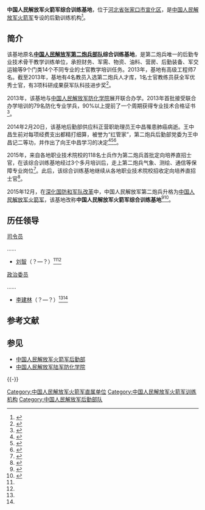 {{Infobox PRCG
|color = #1E3124
|机构名称 = 中国人民解放军火箭军<br />综合训练基地
|上级机构 = [[中国人民解放军火箭军|中国人民解放军火箭军]]
|机构类型 = 火箭军直属后勤训练机构
|军事级别=
|标志1 = China Emblem PLA.svg
|标志1说明 = [[中国人民解放军军徽|中国人民解放军军徽]]
|成立时间=
|职位1=司令员
|人员1=
|衔级1=大校
|职位2=政治委员
|人员2=
|衔级2=大校
|地址1=[[河北省|河北省]][[张家口市|张家口市]][[宣化区|宣化区]]
|a = [[中国人民解放军火箭军后勤部|中国人民解放军火箭军后勤部]]
}}

'''中国人民解放军火箭军综合训练基地'''，位于[[河北省|河北省]][[张家口市|张家口市]][[宣化区|宣化区]]，是[[中国人民解放军火箭军|中国人民解放军火箭军]]专设的后勤训练机构<ref>{{cite web |url = http://www.zjkxuanhua.gov.cn/article/20130606/zjkxhqjyj-2013-01826.html |title = 宣化一中隆重举办2013年高三学生毕业庆典 |date = 2013-06-06 |publisher = 张家口市宣化区人民政府 |archive-url = https://web.archive.org/web/20170404220208/http://www.zjkxuanhua.gov.cn/article/20130606/zjkxhqjyj-2013-01826.html |archive-date = 2017-04-04 |dead-url = yes }}</ref>。

==简介==
该基地原名'''[[中国人民解放军第二炮兵部队|中国人民解放军第二炮兵部队]]综合训练基地'''，是第二炮兵唯一的后勤专业技术骨干教学训练单位，承担财务、军需、物资、油料、营房、后勤装备、军交运输等9个门类14个不同专业的士官教学培训任务。2013年，基地有高级工程师7名。截至2013年，基地有4名教员入选第二炮兵人才库，1名士官教练员获全军优秀士官，有3项科研成果获军队科技进步奖<ref name="lz">{{cite web |url = http://roll.sohu.com/20130226/n367107841.shtml |title = 塞外劲吹科研风 第二炮兵综合训练基地以科研促发展纪实，搜狐，2013-02-26 |access-date=2016-10-21 |archive-date=2017-04-05 |archive-url = https://web.archive.org/web/20170405073518/http://roll.sohu.com/20130226/n367107841.shtml |dead-url=no }}</ref>。

2013年，该基地与[[中国人民解放军防化学院|中国人民解放军防化学院]]展开联合办学。2013年首批接受联合办学培训的79名防化专业学兵，90%以上提前了一个周期获得专业技术合格证书<ref name=zxw>{{cite web |url=http://www.chinanews.com/mil/2014/05-20/6190137.shtml |title=二炮某综合训练基地携手院校建立联合办学机制，中国新闻网，2014-05-20 |access-date=2016-10-21 |archive-date=2017-04-04 |archive-url=https://web.archive.org/web/20170404221643/http://www.chinanews.com/mil/2014/05-20/6190137.shtml |dead-url=no }}</ref>。

2014年2月20日，该基地后勤部供应科正营职助理员王中昌罹患肺癌病逝。王中昌生前对每项经费支出都精打细算，被誉为“红管家”，第二炮兵后勤部党委为王中昌记二等功，并作出了向王中昌学习的决定<ref>{{cite web |url = http://www.chinadaily.com.cn/hqgj/jryw/2014-02-28/content_11305478.html |title=二炮某训练基地助理员精打细算 被誉“红管家”，中国日报网，2014-02-28 |access-date=2016-10-21 |archive-url = https://web.archive.org/web/20161022025155/http://www.chinadaily.com.cn/hqgj/jryw/2014-02-28/content_11305478.html |archive-date=2016-10-22 |dead-url=yes }}</ref><ref>{{cite web |url = http://news.xinhuanet.com/2013-11/29/c_118355729.htm |title=一身正气的“红管家”——记第二炮兵某综合训练基地后勤部助理员王中昌，新华网，2013-11-29 |access-date=2016-10-21 |archive-date=2017-02-20 |archive-url = https://web.archive.org/web/20170220102035/http://news.xinhuanet.com/2013-11/29/c_118355729.htm |dead-url=no }}</ref><ref name=ddq>{{cite web |url = http://epaper.gmw.cn/gmrb/html/2013-12/22/nw.D110000gmrb_20131222_1-03.htm?div=-1 |title=“服务没有等待区”，光明日报2013年12月22日，第03版 |access-date=2016年10月21日 |archive-date=2019年6月26日 |archive-url=https://web.archive.org/web/20190626124950/http://epaper.gmw.cn/gmrb/html/2013-12/22/nw.D110000gmrb_20131222_1-03.htm?div=-1 |dead-url=no }}</ref>。

2015年，来自各地职业技术院校的118名士兵作为第二炮兵首批定向培养直招士官，在该综合训练基地经过3个多月培训后，走上第二炮兵气象、测绘、通信等保障专业岗位<ref>{{cite web |url = http://news.ifeng.com/a/20150410/43526078_0.shtml |title = 118名直招士官走进二炮 来自各地职业技校，凤凰网，2015-04-10 |access-date=2016-10-21 |archive-date=2017-04-04 |archive-url = https://web.archive.org/web/20170404220827/http://news.ifeng.com/a/20150410/43526078_0.shtml |dead-url=no }}</ref>。此后，该综合训练基地继续从各地职业技术院校招收定向培养直招士官<ref>{{cite web |url = http://news.163.com/15/0617/22/ASBKRS3D00014AEE.html |title=第二炮兵定向培养直招士官军地联席会在长沙举行，网易，2015-06-17 |access-date=2016-10-21 |archive-url = https://web.archive.org/web/20170220082414/http://news.163.com/15/0617/22/ASBKRS3D00014AEE.html |archive-date=2017-02-20 |dead-url=yes }}</ref>。

2015年12月，在[[深化国防和军队改革|深化国防和军队改革]]中，中国人民解放军第二炮兵升格为[[中国人民解放军火箭军|中国人民解放军火箭军]]，该基地改称'''中国人民解放军火箭军综合训练基地'''<ref>{{cite web |url = http://www.81.cn/depb/2016-08/11/content_7202265.htm |title=课堂即战场：火箭军某综合训练基地创新培养测绘人才，中国军网，2016-08-11 |access-date=2016-10-21 |archive-date=2017-02-20 |archive-url = https://web.archive.org/web/20170220125101/http://www.81.cn/depb/2016-08/11/content_7202265.htm |dead-url=no }}</ref><ref>{{cite web |url = http://www.dky.bjedu.cn/xxxw_1956/201703/t20170331_44262.html |title = 我校组织开展首批定向培养士官生入伍实习调研 |date = 2017-03-31 |publisher = [[北京电子科技职业学院|北京电子科技职业学院]] |archive-url = https://web.archive.org/web/20170404220408/http://www.dky.bjedu.cn/xxxw_1956/201703/t20170331_44262.html|archive-date = 2017-04-04 |dead-url = yes}}</ref>。

==历任领导==
{{col-begin}}
{{col-2}}
; [[司令员|司令员]]

……
* [[刘智|刘智]]（？—？）<ref name=lz/><ref name=ddq/>

{{col-2}}
; [[政治委员|政治委员]]

……
* [[李建林|李建林]]（？—？）<ref name=zxw/><ref name=ddq/>
{{col-end}}

== 参考文献 ==
{{Reflist}}

== 参见 ==
* [[中国人民解放军火箭军后勤部|中国人民解放军火箭军后勤部]]
* [[中国人民解放军陆军防化学院|中国人民解放军陆军防化学院]]

{{-}}
{{中国人民解放军火箭军}}

[[Category:中国人民解放军火箭军直属单位|Category:中国人民解放军火箭军直属单位]]
[[Category:中国人民解放军火箭军训练机构|Category:中国人民解放军火箭军训练机构]]
[[Category:中国人民解放军后勤部队|Category:中国人民解放军后勤部队]]